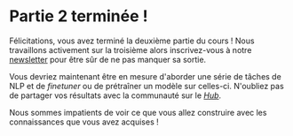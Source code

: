 # Partie 2 terminée !

Félicitations, vous avez terminé la deuxième partie du cours ! Nous travaillons activement sur la troisième alors inscrivez-vous à notre [newsletter](https://huggingface.curated.co/) pour être sûr de ne pas manquer sa sortie.

Vous devriez maintenant être en mesure d'aborder une série de tâches de NLP et de *finetuner* ou de prétraîner un modèle sur celles-ci. N'oubliez pas de partager vos résultats avec la communauté sur le [*Hub*](https://huggingface.co/models).

Nous sommes impatients de voir ce que vous allez construire avec les connaissances que vous avez acquises !